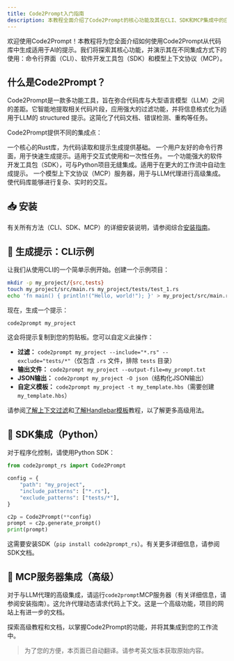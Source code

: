 ```yaml
---
title: Code2Prompt入门指南
description: 本教程全面介绍了Code2Prompt的核心功能及其在CLI、SDK和MCP集成中的应用。
---
```



<Card title="教程概述">
  欢迎使用Code2Prompt！本教程将为您全面介绍如何使用Code2Prompt从代码库中生成适用于AI的提示。我们将探索其核心功能，并演示其在不同集成方式下的使用：命令行界面（CLI）、软件开发工具包（SDK）和模型上下文协议（MCP）。
</Card>

## 什么是Code2Prompt？

Code2Prompt是一款多功能工具，旨在弥合代码库与大型语言模型（LLM）之间的差距。它智能地提取相关代码片段，应用强大的过滤功能，并将信息格式化为适用于LLM的 structured 提示。这简化了代码文档、错误检测、重构等任务。

Code2Prompt提供不同的集成点：

<Tabs>
  <TabItem label="核心" icon="seti:rust">
    一个核心的Rust库，为代码读取和提示生成提供基础。
  </TabItem>
  <TabItem label="CLI" icon="seti:powershell">
    一个用户友好的命令行界面，用于快速生成提示。适用于交互式使用和一次性任务。
  </TabItem>
  <TabItem label="SDK" icon="seti:python">
    一个功能强大的软件开发工具包（SDK），可与Python项目无缝集成。适用于在更大的工作流中自动生成提示。
  </TabItem>
  <TabItem label="MCP" icon="seti:db">
    一个模型上下文协议（MCP）服务器，用于与LLM代理进行高级集成。使代码库能够进行复杂、实时的交互。
  </TabItem>
</Tabs>

## 📥 安装

有关所有方法（CLI、SDK、MCP）的详细安装说明，请参阅综合[安装指南](/docs/how_to/install)。

## 🏁 生成提示：CLI示例

让我们从使用CLI的一个简单示例开始。创建一个示例项目：

```bash
mkdir -p my_project/{src,tests}
touch my_project/src/main.rs my_project/tests/test_1.rs
echo 'fn main() { println!("Hello, world!"); }' > my_project/src/main.rs
```

现在，生成一个提示：

```bash
code2prompt my_project
```

这会将提示复制到您的剪贴板。您可以自定义此操作：

- **过滤：** `code2prompt my_project --include="*.rs" --exclude="tests/*"`（仅包含 `.rs` 文件，排除 `tests` 目录）
- **输出文件：** `code2prompt my_project --output-file=my_prompt.txt`
- **JSON输出：** `code2prompt my_project -O json`（结构化JSON输出）
- **自定义模板：** `code2prompt my_project -t my_template.hbs`（需要创建 `my_template.hbs`）

请参阅[了解上下文过滤](/docs/tutorials/learn_filters)和[了解Handlebar模板](/docs/tutorials/learn_templates)教程，以了解更多高级用法。

## 🐍 SDK集成（Python）

对于程序化控制，请使用Python SDK：

```python
from code2prompt_rs import Code2Prompt

config = {
    "path": "my_project",
    "include_patterns": ["*.rs"],
    "exclude_patterns": ["tests/*"],
}

c2p = Code2Prompt(**config)
prompt = c2p.generate_prompt()
print(prompt)
```

这需要安装SDK（`pip install code2prompt_rs`）。有关更多详细信息，请参阅SDK文档。

## 🤖 MCP服务器集成（高级）

对于与LLM代理的高级集成，请运行`code2prompt`MCP服务器（有关详细信息，请参阅安装指南）。这允许代理动态请求代码上下文。这是一个高级功能，项目的网站上有进一步的文档。

<Card title="下一步">
  探索高级教程和文档，以掌握Code2Prompt的功能，并将其集成到您的工作流中。
</Card>

> 为了您的方便，本页面已自动翻译。请参考英文版本获取原始内容。
